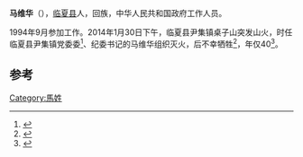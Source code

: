 '''马维华'''（{{bd|1974年|1月|2014年|1月30日|catIdx=Ma}}），[[临夏县|临夏县]]人，回族，中华人民共和国政府工作人员。

1994年9月参加工作。2014年1月30日下午，临夏县尹集镇桌子山突发山火，时任临夏县尹集镇党委委<ref>{{cite news|title=烈火炼丹心 ——追记甘肃省优秀纪检监察干部马维华|url=http://www.ccdi.gov.cn/lzjy/qlkm/wsfc/201404/t20140410_21558.html|accessdate=2014-05-16|newspaper=中国纪检监察报|archive-date=2014-05-17|archive-url=https://web.archive.org/web/20140517123909/http://www.ccdi.gov.cn/lzjy/qlkm/wsfc/201404/t20140410_21558.html|dead-url=no}}</ref>、纪委书记的马维华组织灭火，后不幸牺牲<ref>{{cite news|title=临夏县马维华救火现场昏倒 嘱托你们一定要想办法把火扑灭|url=http://gansu.gansudaily.com.cn/system/2014/02/12/014886550.shtml|accessdate=2014-05-16|newspaper=每日甘肃网-西部商报|archive-date=2019-11-11|archive-url=https://web.archive.org/web/20191111220314/http://gansu.gansudaily.com.cn/system/2014/02/12/014886550.shtml|dead-url=no}}</ref>，年仅40<ref>{{cite news|title=追记临夏州临夏县尹集镇纪委书记马维华|url=http://gansu.gscn.com.cn/system/2014/02/28/010606559.shtml|accessdate=2014-05-16|newspaper=甘肃日报|deadurl=yes|archiveurl=https://web.archive.org/web/20140517152608/http://gansu.gscn.com.cn/system/2014/02/28/010606559.shtml|archivedate=2014-05-17}}</ref>。

==参考==
{{reflist}}
{{中国政治人物小作品}}

[[Category:馬姓|Category:馬姓]]